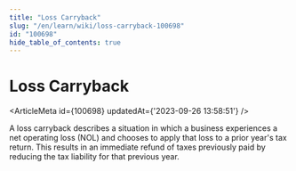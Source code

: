 ```yaml
---
title: "Loss Carryback"
slug: "/en/learn/wiki/loss-carryback-100698"
id: "100698"
hide_table_of_contents: true
---
```



# Loss Carryback

<ArticleMeta id={100698} updatedAt={'2023-09-26 13:58:51'} />
<div className='border-solid border-b border-t-0 my-4 border-[var(--ifm-color-gray-300)]' />

A loss carryback describes a situation in which a business experiences a net operating loss (NOL) and chooses to apply that loss to a prior year's tax return. This results in an immediate refund of taxes previously paid by reducing the tax liability for that previous year.
